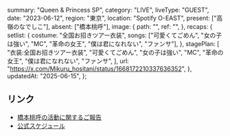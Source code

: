   summary: "Queen & Princess SP",
  category: "LIVE",
  liveType: "GUEST",
  date: "2023-06-12",
  region: "東京",
  location: "Spotify O-EAST",
  present: ["高嶺のなでしこ"],
  absent: ["橋本桃呼"],
  image: {
    path: "",
    ref: "",
  },
  recaps: {
    setlist: {
      costume: "全国お招きツアー衣装",
      songs: ["可愛くてごめん", "女の子は強い", "MC", "革命の女王", "僕は君になれない", "ファンサ"],
    },
    stagePlan: [
      "衣装:全国お招きツアー衣装",
      "可愛くてごめん",
      "女の子は強い",
      "MC",
      "革命の女王",
      "僕は君になれない",
      "ファンサ",
    ],
    url: "https://x.com/Mikuru_hositani/status/1668172210337636352",
  },
  updatedAt: "2025-06-15",
};

## リンク

- [橋本桃呼の活動に関するご報告](https://takanenonadeshiko.jp/?p=1016)
- [公式スケジュール](https://takanenonadeshiko.jp/?p=957)
